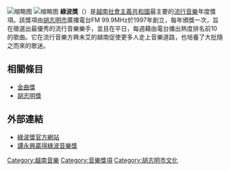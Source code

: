 {{unreferenced|time=2013-09-21T16:37:20+00:00}}
[[File:Lan_Song_Xanh_Music_Awards_logo.svg|缩略图]]
[[File:Lan_Song_Xanh_logo.png|缩略图]]
'''綠波獎'''（{{vie|hn=瀾㳥青|qn=Làn Sóng Xanh}}）是[[越南社會主義共和國|越南社會主義共和國]]最主要的[[流行音樂|流行音樂]]年度獎項。該獎項由[[胡志明市|胡志明市]]廣播電台FM 99.9MHz於1997年創立，每年頒獎一次，旨在徵選出最優秀的流行音樂樂手，並且在平日，每週藉由電台播出熱度排名前10的歌曲。它在流行音樂方興未艾的越南促使更多人走上音樂道路，也培養了大批隨之而來的歌迷。

==相關條目==
* [[金曲獎|金曲獎]]
* [[胡志明獎|胡志明獎]]

==外部連結==
* [https://web.archive.org/web/20130818015229/http://www.lansongxanh.vn/ 綠波獎官方網站]
* [https://web.archive.org/web/20130921092720/http://www.lookatvietnam.com/2008/12/dam-vinh-hung-wins-lan-song-xanh-music-award.html 譚永興贏得綠波音樂獎]

[[Category:越南音樂|Category:越南音樂]]
[[Category:音樂獎項|Category:音樂獎項]]
[[Category:胡志明市文化|Category:胡志明市文化]]